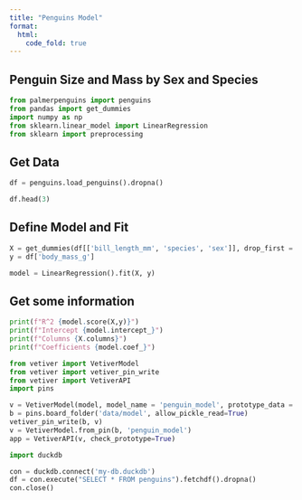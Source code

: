 ```yaml
---
title: "Penguins Model"
format:
  html:
    code_fold: true
---
```


## Penguin Size and Mass by Sex and Species

```python
from palmerpenguins import penguins
from pandas import get_dummies
import numpy as np
from sklearn.linear_model import LinearRegression
from sklearn import preprocessing
```

## Get Data

```python
df = penguins.load_penguins().dropna()

df.head(3)
```

## Define Model and Fit

```python
X = get_dummies(df[['bill_length_mm', 'species', 'sex']], drop_first = True)
y = df['body_mass_g']

model = LinearRegression().fit(X, y)
```

## Get some information

```python
print(f"R^2 {model.score(X,y)}")
print(f"Intercept {model.intercept_}")
print(f"Columns {X.columns}")
print(f"Coefficients {model.coef_}")
```

```python
from vetiver import VetiverModel
from vetiver import vetiver_pin_write
from vetiver import VetiverAPI
import pins

v = VetiverModel(model, model_name = 'penguin_model', prototype_data = X)
b = pins.board_folder('data/model', allow_pickle_read=True)
vetiver_pin_write(b, v)
v = VetiverModel.from_pin(b, 'penguin_model')
app = VetiverAPI(v, check_prototype=True)
```

```python
import duckdb

con = duckdb.connect('my-db.duckdb')
df = con.execute("SELECT * FROM penguins").fetchdf().dropna()
con.close()
```
